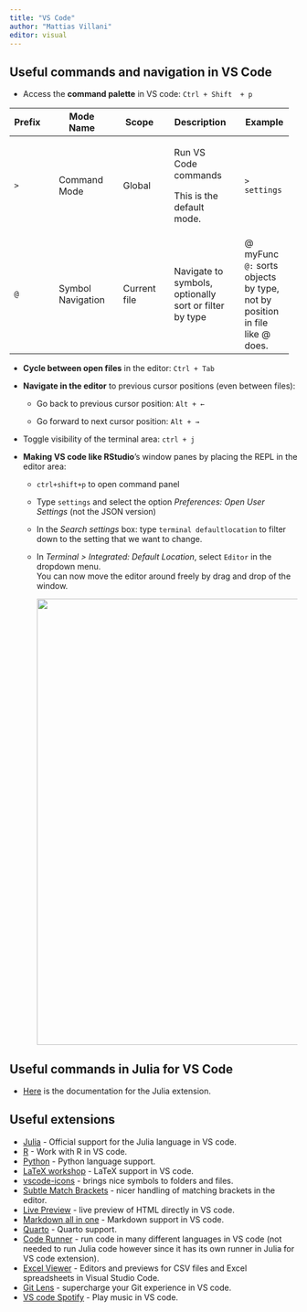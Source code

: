 ```yaml
---
title: "VS Code"
author: "Mattias Villani"
editor: visual
---
```


## Useful commands and navigation in VS Code

-   Access the **command palette** in VS code: `Ctrl + Shift  + p`

+--------+-----+-------------------+-----+--------------+-----+--------------------------------------------------------+-----+-------------------------------------------------------------------+
| Prefix |     | Mode Name         |     | Scope        |     | Description                                            |     | Example                                                           |
+========+=====+===================+=====+==============+=====+========================================================+=====+===================================================================+
| `>`    |     | Command Mode      |     | Global       |     | Run VS Code commands                                   |     | `> settings`                                                      |
|        |     |                   |     |              |     |                                                        |     |                                                                   |
|        |     |                   |     |              |     | This is the default mode.                              |     |                                                                   |
+--------+-----+-------------------+-----+--------------+-----+--------------------------------------------------------+-----+-------------------------------------------------------------------+
| `@`    |     | Symbol Navigation |     | Current file |     | Navigate to symbols, optionally sort or filter by type |     | \@ myFunc\                                                        |
|        |     |                   |     |              |     |                                                        |     | `@:` sorts objects by type, not by position in file like \@ does. |
+--------+-----+-------------------+-----+--------------+-----+--------------------------------------------------------+-----+-------------------------------------------------------------------+

-   **Cycle between open files** in the editor: `Ctrl + Tab`

-   **Navigate in the editor** to previous cursor positions (even between files):

    -   Go back to previous cursor position: `Alt + ←`

    -   Go forward to next cursor position: `Alt + →`

-   Toggle visibility of the terminal area: `ctrl + j`

-   **Making VS code like RStudio**'s window panes by placing the REPL in the editor area:

    -   `ctrl+shift+p` to open command panel

    -   Type `settings` and select the option *Preferences: Open User Settings* (not the JSON version)

    -   In the *Search settings* box: type `terminal defaultlocation` to filter down to the setting that we want to change.

    -   In *Terminal \> Integrated: Default Location*, select `Editor` in the dropdown menu.\
        You can now move the editor around freely by drag and drop of the window.

        ![](figs/vscode_rstudiostyle.png){width="781"}

## Useful commands in Julia for VS Code

-   [Here](https://code.visualstudio.com/docs/languages/julia) is the documentation for the Julia extension.

## Useful extensions

-   [Julia](https://marketplace.visualstudio.com/items?itemName=julialang.language-julia) - Official support for the Julia language in VS code.
-   [R](https://marketplace.visualstudio.com/items?itemName=REditorSupport.r) - Work with R in VS code.
-   [Python](https://marketplace.visualstudio.com/items?itemName=ms-python.python) - Python language support.
-   [LaTeX workshop](https://marketplace.visualstudio.com/items?itemName=James-Yu.latex-workshop) - LaTeX support in VS code.
-   [vscode-icons](https://marketplace.visualstudio.com/items?itemName=vscode-icons-team.vscode-icons) - brings nice symbols to folders and files.
-   [Subtle Match Brackets](https://marketplace.visualstudio.com/items?itemName=rafamel.subtle-brackets) - nicer handling of matching brackets in the editor.
-   [Live Preview](https://marketplace.visualstudio.com/items?itemName=ms-vscode.live-server) - live preview of HTML directly in VS code.
-   [Markdown all in one](https://marketplace.visualstudio.com/items?itemName=yzhang.markdown-all-in-one) - Markdown support in VS code.
-   [Quarto](https://marketplace.visualstudio.com/items?itemName=quarto.quarto) - Quarto support.
-   [Code Runner](https://marketplace.visualstudio.com/items?itemName=formulahendry.code-runner) - run code in many different languages in VS code (not needed to run Julia code however since it has its own runner in Julia for VS code extension).
-   [Excel Viewer](https://marketplace.visualstudio.com/items?itemName=GrapeCity.gc-excelviewer) - Editors and previews for CSV files and Excel spreadsheets in Visual Studio Code.
-   [Git Lens](https://marketplace.visualstudio.com/items?itemName=eamodio.gitlens) - supercharge your Git experience in VS code.
-   [VS code Spotify](https://marketplace.visualstudio.com/items?itemName=shyykoserhiy.vscode-spotify) - Play music in VS code.
